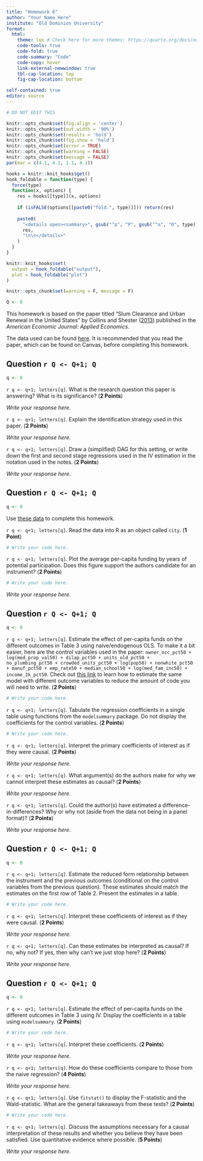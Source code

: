 ```yaml
---
title: "Homework 6"
author: "Your Name Here"
institute: "Old Dominion University"
format: 
  html:
    theme: lux # Check here for more themes: https://quarto.org/docs/output-formats/html-themes.html
    code-tools: true
    code-fold: true
    code-summary: "Code"
    code-copy: hover
    link-external-newwindow: true
    tbl-cap-location: top
    fig-cap-location: bottom

self-contained: true
editor: source
---
```


```r
# DO NOT EDIT THIS

knitr::opts_chunk$set(fig.align = 'center')
knitr::opts_chunk$set(out.width = '90%')
knitr::opts_chunk$set(results = 'hold')
knitr::opts_chunk$set(fig.show = 'hold')
knitr::opts_chunk$set(error = TRUE)
knitr::opts_chunk$set(warning = FALSE)
knitr::opts_chunk$set(message = FALSE)
par(mar = c(4.1, 4.1, 1.1, 4.1))

hooks = knitr::knit_hooks$get()
hook_foldable = function(type) {
  force(type)
  function(x, options) {
    res = hooks[[type]](x, options)
    
    if (isFALSE(options[[paste0("fold.", type)]])) return(res)
    
    paste0(
      "<details open><summary>", gsub("^p", "P", gsub("^o", "O", type)), "</summary>\n\n",
      res,
      "\n\n</details>"
    )
  }
}

knitr::knit_hooks$set(
  output = hook_foldable("output"),
  plot = hook_foldable("plot")
)

knitr::opts_chunk$set(warning = F, message = F)

Q <- 0
```

This homework is based on the paper titled "Slum Clearance and Urban Renewal in the United States" by Collins and Shester ([2013](https://www.jstor.org/stable/43189425)) published in the *American Economic Journal: Applied Economics*.

The data used can be found [here](https://alexcardazzi.github.io/econ400/data/urban_renew.csv).  It is recommended that you read the paper, which can be found on Canvas, before completing this homework.

## Question `r Q <- Q+1; Q`

```r
q <- 0
```

`r q <- q+1; letters[q]`. What is the research question this paper is answering? What is its significance? (**2 Points**)

*Write your response here.*

`r q <- q+1; letters[q]`. Explain the identification strategy used in this paper. (**2 Points**)

*Write your response here.*

`r q <- q+1; letters[q]`. Draw a (simplified) DAG for this setting, or write down the first and second stage regressions used in the IV estimation in the notation used in the notes. (**2 Points**)

*Write your response here.*


## Question `r Q <- Q+1; Q`

```r
q <- 0
```

Use [these data](https://alexcardazzi.github.io/econ400/data/urban_renew.csv) to complete this homework.

`r q <- q+1; letters[q]`. Read the data into R as an object called `city`. (**1 Point**)

```r
# Write your code here.
```

`r q <- q+1; letters[q]`. Plot the average per-capita funding by years of potential participation. Does this figure support the authors candidate for an instrument? (**2 Points**)

```r
# Write your code here.
```

*Write your response here.*

## Question `r Q <- Q+1; Q`

```r
q <- 0
```

`r q <- q+1; letters[q]`. Estimate the effect of per-capita funds on the different outcomes in Table 3 using naive/endogenous OLS. To make it a bit easier, here are the control variables used in the paper: `owner_occ_pct50 + log(med_prop_val50) + dilap_pct50 + units_old_pct50 + no_plumbing_pct50 + crowded_units_pct50 + log(pop50) + nonwhite_pct50 + manuf_pct50 + emp_rate50 + median_school50 + log(med_fam_inc50) + income_2k_pct50`. Check out [this link](https://lrberge.github.io/fixest/articles/multiple_estimations.html#multiple-lhs) to learn how to estimate the same model with different outcome variables to reduce the amount of code you will need to write. (**2 Points**)

```r
# Write your code here.
```

`r q <- q+1; letters[q]`. Tabulate the regression coefficients in a single table using functions from the `modelsummary` package. Do not display the coefficients for the control variables. (**2 Points**)

```r
# Write your code here.
```

`r q <- q+1; letters[q]`. Interpret the primary coefficients of interest as if they were causal. (**2 Points**)

*Write your response here.*

`r q <- q+1; letters[q]`. What argument(s) do the authors make for why we cannot interpret these estimates as causal? (**2 Points**)

*Write your response here.*

`r q <- q+1; letters[q]`. Could the author(s) have estimated a difference-in-differences? Why or why not (aside from the data not being in a panel format)? (**2 Points**)

*Write your response here.*



## Question `r Q <- Q+1; Q`

```r
q <- 0
```

`r q <- q+1; letters[q]`. Estimate the reduced form relationship between the instrument and the previous outcomes (conditional on the control variables from the previous question). These estimates should match the estimates on the first row of Table 2. Present the estimates in a table.

```r
# Write your code here.
```

`r q <- q+1; letters[q]`. Interpret these coefficients of interest as if they were causal. (**2 Points**)

*Write your response here.*

`r q <- q+1; letters[q]`. Can these estimates be interpreted as causal? If no, why not? If yes, then why can't we just stop here? (**2 Points**)

*Write your response here.*



## Question `r Q <- Q+1; Q`

```r
q <- 0
```

`r q <- q+1; letters[q]`. Estimate the effect of per-capita funds on the different outcomes in Table 3 using IV. Display the coefficients in a table using `modelsummary`. (**2 Points**)

```r
# Write your code here.
```

`r q <- q+1; letters[q]`. Interpret these coefficients. (**2 Points**)

*Write your response here.*

`r q <- q+1; letters[q]`. How do these coefficients compare to those from the naive regression? (**4 Points**)

*Write your response here.*

`r q <- q+1; letters[q]`. Use `fitstat()` to display the F-statistic and the Wald-statistic. What are the general takeaways from these tests? (**2 Points**)

```r
# Write your code here.
```

`r q <- q+1; letters[q]`. Discuss the assumptions necessary for a causal interpretation of these results and whether you believe they have been satisfied. Use quantitative evidence where possible. (**5 Points**)

*Write your response here.*

